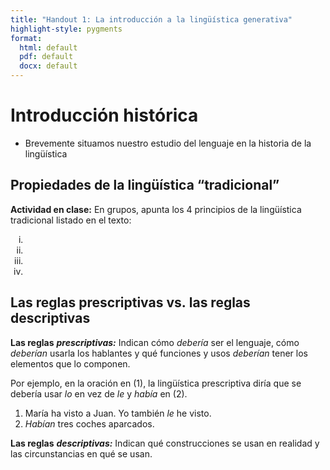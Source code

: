 ```yaml
---
title: "Handout 1: La introducción a la lingüística generativa"
highlight-style: pygments
format:
  html: default
  pdf: default
  docx: default
---
```


# Introducción histórica

- Brevemente situamos nuestro estudio del lenguaje en la historia de la lingüística

## Propiedades de la lingüística “tradicional”

**Actividad en clase:** En grupos, apunta los 4 principios de la lingüística tradicional listado en el texto:

i. 

ii. 

iii. 

iv.

## Las reglas prescriptivas vs. las reglas descriptivas

**Las reglas** ***prescriptivas:*** Indican cómo *debería* ser el lenguaje, cómo *deberían* usarla los hablantes y qué funciones y usos *deberían* tener los elementos que lo componen. 

Por ejemplo, en la oración en (1), la lingüística prescriptiva diría que se debería usar *lo* en vez de *le* y *había* en (2). 

1. María ha visto a Juan. Yo también *le* he visto. 
2. *Habían* tres coches aparcados.

**Las reglas** ***descriptivas:*** Indican qué construcciones se usan en realidad y las circunstancias en qué se usan.